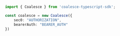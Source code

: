 ```typescript index.ts
import { Coalesce } from 'coalesce-typescript-sdk';

const coalesce = new Coalesce({
    sec0: "AUTHORIZATION",
    bearerAuth: "BEARER_AUTH"
})
```
